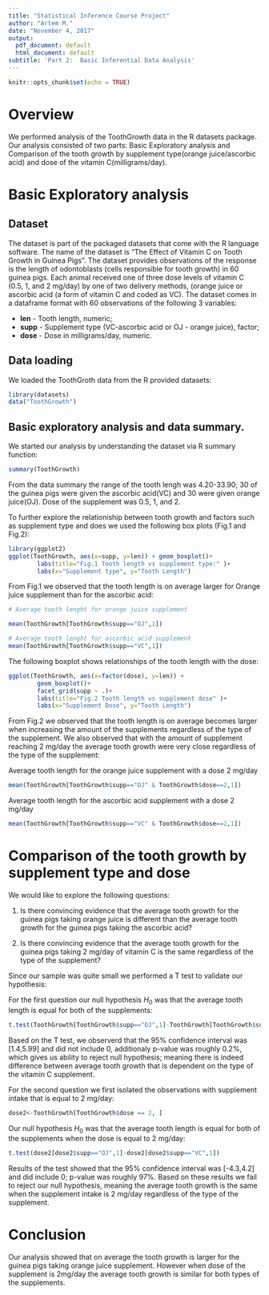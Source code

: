 ```yaml
---
title: "Statistical Inference Course Project"
author: "Artem M."
date: "November 4, 2017"
output:
  pdf_document: default
  html_document: default
subtitle: 'Part 2:  Basic Inferential Data Analysis'
---
```


```r
knitr::opts_chunk$set(echo = TRUE)
```

# Overview

We performed analysis of the ToothGrowth data in the R datasets package. Our analysis consisted of two parts: Basic Exploratory analysis and Comparison of the tooth growth by supplement type(orange juice/ascorbic acid) and dose of the vitamin C(milligrams/day).


# Basic Exploratory analysis

## Dataset 

The dataset is part of the packaged datasets that come with the R language software.  The name of the dataset is "The Effect of Vitamin C on Tooth Growth in Guinea Pigs". The dataset provides observations of the response is the length of odontoblasts (cells responsible for tooth growth) in 60 guinea pigs. Each animal received one of three dose levels of vitamin C (0.5, 1, and 2 mg/day) by one of two delivery methods, (orange juice or ascorbic acid (a form of vitamin C and coded as VC). The dataset comes in a dataframe format with 60 observations of the following 3 variables:

* **len** -  Tooth length, numeric;
* **supp** - Supplement type (VC-ascorbic acid or OJ - orange juice), factor;
* **dose** - Dose in milligrams/day, numeric.


## Data loading 

We loaded the ToothGroth data from the R provided datasets:

``` r
library(datasets)
data("ToothGrowth")

```

## Basic exploratory analysis and data summary.

We started our analysis by understanding the dataset via R summary function:

```r
summary(ToothGrowth)

```

From the data summary the range of the tooth lengh was 4.20-33.90; 30 of the guinea pigs were given the ascorbic acid(VC) and 30 were given orange juice(OJ). Dose of the supplement was 0.5, 1, and 2.

To further explore the relationiship between tooth growth and factors such as supplement type and does we used the following box plots (Fig.1 and Fig.2):

```r
library(ggplot2)
ggplot(ToothGrowth, aes(x=supp, y=len)) + geom_boxplot()+
        labs(title="Fig.1 Tooth length vs supplement type:" )+
        labs(x="Supplement type", y="Tooth Length")

```
From Fig.1 we observed that the  tooth length is on average larger for Orange juice supplement than for the ascorbic acid:

```r
# Average tooth lenght for orange juice supplement

mean(ToothGrowth[ToothGrowth$supp=="OJ",1])

```

```r
# Average tooth lenght for ascorbic acid supplement
mean(ToothGrowth[ToothGrowth$supp=="VC",1])


```

The following boxplot shows relationships of the tooth length with the dose:

```r

ggplot(ToothGrowth, aes(x=factor(dose), y=len)) +
        geom_boxplot()+
        facet_grid(supp ~ .)+
        labs(title="Fig.2 Tooth length vs supplement dose" )+
        labs(x="Supplement Dose", y="Tooth Length")

```

From Fig.2 we observed that the  tooth length is on average becomes larger when increasing the amount of the supplements regardless of the type of the supplement. We also observed that with the amount of supplement reaching 2 mg/day the average tooth growth were  very close regardless of the type of the supplement:

Average tooth length for the orange juice supplement with a dose 2 mg/day

```r
mean(ToothGrowth[ToothGrowth$supp=="OJ" & ToothGrowth$dose==2,1])

```

Average tooth length for the ascorbic acid supplement with a dose 2 mg/day
```r
mean(ToothGrowth[ToothGrowth$supp=="VC" & ToothGrowth$dose==2,1])

```


#  Comparison of the tooth growth by supplement type and dose

We would like to explore the following questions:

1. Is there convincing evidence that the average tooth growth for the guinea pigs taking orange juice is different than the average tooth growth for the guinea pigs taking the ascorbic acid?

2. Is there convincing evidence that the average tooth growth for the guinea pigs taking 2 mg/day of vitamin C is the same regardless of the type of the supplement?

Since our sample was quite small we performed a T test to validate our hypothesis:

For the first question our null hypothesis $H_0$ was that the average tooth length is equal for both of the supplements:

```r
t.test(ToothGrowth[ToothGrowth$supp=="OJ",1]-ToothGrowth[ToothGrowth$supp=="VC",1])

```

Based on the T test, we observerd that the 95% confidence interval was [1.4,5.99] and did not include 0, additionaly p-value was roughly 0.2%, which gives us ability to reject null hypothesis; meaning there is indeed difference between average tooth growth that is dependent on the type of the vitamin C supplement.

For the second question we first isolated the observations with supplement intake that is equal to 2 mg/day:

```r
dose2<-ToothGrowth[ToothGrowth$dose == 2, ]

```

Our null hypothesis $H_0$ was that the average tooth length is equal for both of the supplements when the dose is equal to 2 mg/day:

```r

t.test(dose2[dose2$supp=="OJ",1]-dose2[dose2$supp=="VC",1])

```

Results of the test showed that  the 95% confidence interval was [-4.3,4.2] and did  include 0; p-value was roughly 97%.
Based on these results we fail to reject our null hypothesis, meaning  the average tooth growth is the same when the supplement intake is 2 mg/day regardless of the type of the supplement.


#  Conclusion

Our analysis showed that on average the tooth growth is larger for the guinea pigs taking orange juice supplement. However when dose of the supplement is 2mg/day the average tooth growth is similar for both types of the supplements.



